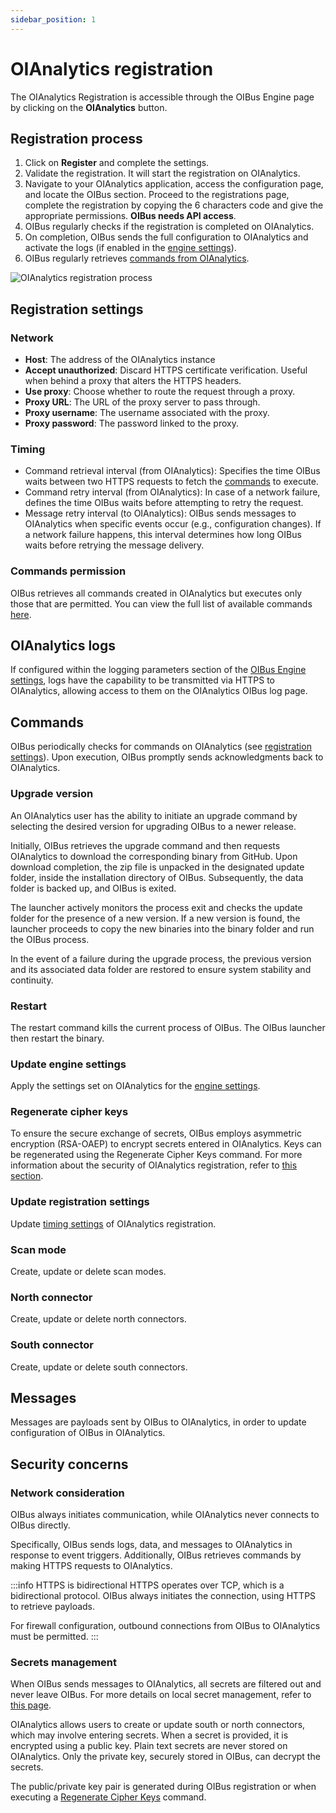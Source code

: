 ```yaml
---
sidebar_position: 1
---
```


# OIAnalytics registration

The OIAnalytics Registration is accessible through the OIBus Engine page by clicking on the **OIAnalytics** button.

## Registration process

1. Click on **Register** and complete the settings.
2. Validate the registration. It will start the registration on OIAnalytics.
3. Navigate to your OIAnalytics application, access the configuration page, and locate the OIBus section. Proceed to the
registrations page, complete the registration by copying the 6 characters code and give the appropriate permissions.
**OIBus needs API access**.
4. OIBus regularly checks if the registration is completed on OIAnalytics.
5. On completion, OIBus sends the full configuration to OIAnalytics and activate the logs (if enabled in
the [engine settings](../engine/engine-settings.md#logging-parameters)).
6. OIBus regularly retrieves [commands from OIAnalytics](#commands).

<div style={{ textAlign: 'center' }}>

  ![OIAnalytics registration process](../../../static/img/guide/engine/oianalytics-registration.svg)

</div>


## Registration settings

### Network

- **Host**: The address of the OIAnalytics instance
- **Accept unauthorized**: Discard HTTPS certificate verification. Useful when behind a proxy that alters the HTTPS
headers.
- **Use proxy**: Choose whether to route the request through a proxy.
- **Proxy URL**: The URL of the proxy server to pass through.
- **Proxy username**: The username associated with the proxy.
- **Proxy password**: The password linked to the proxy.

### Timing

- Command retrieval interval (from OIAnalytics): Specifies the time OIBus waits between two HTTPS requests to fetch the
[commands](#commands) to execute.
- Command retry interval (from OIAnalytics): In case of a network failure, defines the time OIBus waits before
attempting to retry the request.
- Message retry interval (to OIAnalytics): OIBus sends messages to OIAnalytics when specific events occur (e.g.,
configuration changes). If a network failure happens, this interval determines how long OIBus waits before retrying
the message delivery.

### Commands permission

OIBus retrieves all commands created in OIAnalytics but executes only those that are permitted. You can view the full
list of available commands [here](#commands).

## OIAnalytics logs

If configured within the logging parameters section of
the [OIBus Engine settings](../engine/engine-settings.md#logging-parameters), logs have the capability to be transmitted via
HTTPS to OIAnalytics, allowing access to them on the OIAnalytics OIBus log page.

## Commands

OIBus periodically checks for commands on OIAnalytics (see [registration settings](#registration-settings)). Upon
execution, OIBus promptly sends acknowledgments back to OIAnalytics.

### Upgrade version

An OIAnalytics user has the ability to initiate an upgrade command by selecting the desired version for upgrading OIBus
to a newer release.

Initially, OIBus retrieves the upgrade command and then requests OIAnalytics to download the corresponding binary from
GitHub. Upon download completion, the zip file is unpacked in the designated update folder, inside the installation
directory of OIBus. Subsequently, the data folder is backed up, and OIBus is exited.

The launcher actively monitors the process exit and checks the update folder for the presence of a new version. If a
new version is found, the launcher proceeds to copy the new binaries into the binary folder and run the OIBus process.

In the event of a failure during the upgrade process, the previous version and its associated data folder are restored
to ensure system stability and continuity.

### Restart

The restart command kills the current process of OIBus. The OIBus launcher then restart the binary.

### Update engine settings

Apply the settings set on OIAnalytics for the [engine settings](../engine/engine-settings.md).

### Regenerate cipher keys

To ensure the secure exchange of secrets, OIBus employs asymmetric encryption (RSA-OAEP) to encrypt secrets entered in
OIAnalytics. Keys can be regenerated using the Regenerate Cipher Keys command. For more information about the security
of OIAnalytics registration, refer to [this section](#security-concerns).

### Update registration settings

Update [timing settings](#timing) of OIAnalytics registration.

### Scan mode

Create, update or delete scan modes.

### North connector

Create, update or delete north connectors.

### South connector

Create, update or delete south connectors.

## Messages

Messages are payloads sent by OIBus to OIAnalytics, in order to update configuration of OIBus in OIAnalytics.

## Security concerns

### Network consideration

OIBus always initiates communication, while OIAnalytics never connects to OIBus directly.

Specifically, OIBus sends logs, data, and messages to OIAnalytics in response to event triggers. Additionally, OIBus
retrieves commands by making HTTPS requests to OIAnalytics.

:::info HTTPS is bidirectional
HTTPS operates over TCP, which is a bidirectional protocol. OIBus always initiates the connection, using HTTPS to
retrieve payloads.

For firewall configuration, outbound connections from OIBus to OIAnalytics must be permitted.
:::

### Secrets management

When OIBus sends messages to OIAnalytics, all secrets are filtered out and never leave OIBus. For more details on local
secret management, refer to [this page](./oibus-security.md).

OIAnalytics allows users to create or update south or north connectors, which may involve entering secrets. When a
secret is provided, it is encrypted using a public key. Plain text secrets are never stored on OIAnalytics. Only the
private key, securely stored in OIBus, can decrypt the secrets.

The public/private key pair is generated during OIBus registration or when executing
a [Regenerate Cipher Keys](#regenerate-cipher-keys) command.